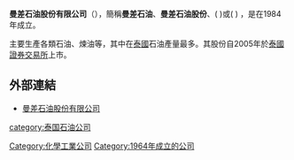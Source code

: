 '''曼差石油股份有限公司'''（'''{{lang-en|Bangchak Petroleum PLC}}'''），簡稱'''曼差石油'''、'''曼差石油股份'''、({{lang-th|บริษัท บางจากปิโตรเลี่ยม จำกัด}} )或({{lang-th|บริษัท บางจากปิโตรเลี่ยม}} ) ，是在1984年成立。

主要生產各類石油、煉油等，其中在[[泰國|泰國]]石油產量最多。其股份自2005年於[[泰國證券交易所|泰國證券交易所]]上市。

==外部連結==
*[http://www.bangchak.co.th 曼差石油股份有限公司] {{Wayback|url=http://www.bangchak.co.th/ |date=20200611060935 }}
 
[[category:泰国石油公司|category:泰国石油公司]]
[[Category:化學工業公司|Category:化學工業公司]]
[[Category:1964年成立的公司|Category:1964年成立的公司]]